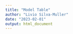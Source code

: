 ```yaml
---
title: "Model Table"
author: "Livio Silva-Muller"
date: "2023-02-01"
output: html_document
---
```


````{=tex}
\begin{landscape}

```r

models <- tibble::tribble(~"", ~Description,
                          "Model", "",
                          "Fixed-effects logistic regressions indexed by the president", "The regression method allows to control for variables not measured (e.g. ideology) related to individuals (i.e. presidents) [see @allison2009].",
                          "Dependent variables", "",
                          "Problem constructions", "Pure environmental conservation; pure economic integration; pure social development; and pure national sovereignty.",
                          "Independent variable", "",
                          "Settings", "Setting where speech occurs as (1) non-Amazonian Brazilian states, (2) Brasilia, (3) Amazonian countries, and (4) international, in relation to the reference category of Amazonian states within Brazil.",
                          "Control variables", "",
                          "Deforestation rates", "Lagged yearly deforestation rates as a control for the possible relationship between deforestation rates and Amazonian problem-constructions.",
                          "Election year", "Election years are controls for possible discursive changes related to the Amazon for these years.",
                          "Inflation rate",  "Average yearly inflation rates as a control for a possible relationship between economic conditions/fluctuations and problem constructions.",
                          "High-profile environmental event", "Years in which high-profile environmental events occurred control for the frequency and, possibly, how the Amazon was constructed as a problem in discourse for those years.")
                         
kbl(models, booktabs = T, caption = "Model description") %>%
kable_styling(latex_options = c("striped", "repeat_header", "scale_down"),position= "center", font_size = 9, full_width = TRUE) %>% row_spec(c(1,3,5,7), bold = TRUE, italic = TRUE)

```

\end{landscape}
````